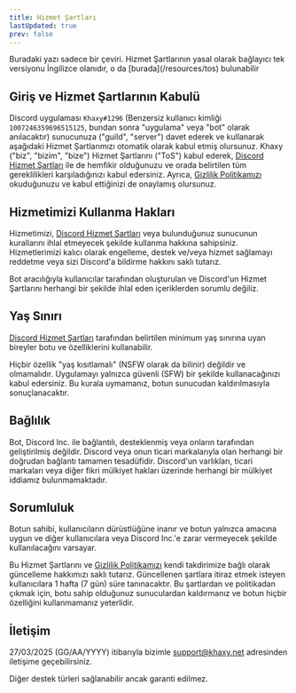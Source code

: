 ```yaml
---
title: Hizmet Şartları
lastUpdated: true
prev: false
---
```


<Aside type="caution">
Buradaki yazı sadece bir çeviri. Hizmet Şartlarının yasal olarak bağlayıcı tek versiyonu İngilizce olanıdır,
o da [burada](/resources/tos) bulunabilir
</Aside>

## Giriş ve Hizmet Şartlarının Kabulü

Discord uygulaması `Khaxy#1296` (Benzersiz kullanıcı kimliği `1007246359696515125`, bundan sonra "uygulama" veya "bot" olarak anılacaktır) sunucunuza ("guild", "server")
davet ederek ve kullanarak aşağıdaki Hizmet Şartlarımızı otomatik olarak kabul etmiş olursunuz.
Khaxy ("biz", "bizim", "bize") Hizmet Şartlarını ("ToS") kabul ederek, [Discord Hizmet Şartları](https://discord.com/terms) ile de hemfikir olduğunuzu ve
orada belirtilen tüm gereklilikleri karşıladığınızı kabul edersiniz.
Ayrıca, [Gizlilik Politikamızı](/tr/resources/privacy-policy) okuduğunuzu ve kabul ettiğinizi de onaylamış olursunuz.

## Hizmetimizi Kullanma Hakları

Hizmetimizi, [Discord Hizmet Şartları](https://discord.com/terms) veya bulunduğunuz sunucunun kurallarını ihlal etmeyecek şekilde kullanma hakkına sahipsiniz.
Hizmetlerimizi kalıcı olarak engelleme, destek ve/veya hizmet sağlamayı reddetme veya sizi Discord'a bildirme hakkını saklı tutarız.

Bot aracılığıyla kullanıcılar tarafından oluşturulan ve Discord'un Hizmet Şartlarını herhangi bir şekilde ihlal eden içeriklerden sorumlu değiliz.

## Yaş Sınırı

[Discord Hizmet Şartları](https://discord.com/terms) tarafından belirtilen minimum yaş sınırına uyan bireyler botu ve özelliklerini kullanabilir.

Hiçbir özellik "yaş kısıtlamalı" (NSFW olarak da bilinir) değildir ve olmamalıdır. Uygulamayı yalnızca güvenli (SFW) bir şekilde kullanacağınızı kabul edersiniz.
Bu kurala uymamanız, botun sunucudan kaldırılmasıyla sonuçlanacaktır.

## Bağlılık

Bot, Discord Inc. ile bağlantılı, desteklenmiş veya onların tarafından geliştirilmiş değildir. Discord veya onun ticari markalarıyla olan herhangi bir doğrudan bağlantı tamamen tesadüfidir.
Discord'un varlıkları, ticari markaları veya diğer fikri mülkiyet hakları üzerinde herhangi bir mülkiyet iddiamız bulunmamaktadır.

## Sorumluluk

Botun sahibi, kullanıcıların dürüstlüğüne inanır ve botun yalnızca amacına uygun ve diğer kullanıcılara veya Discord Inc.'e zarar vermeyecek şekilde kullanılacağını varsayar.

Bu Hizmet Şartlarını ve [Gizlilik Politikamızı](/tr/resources/privacy-policy) kendi takdirimize bağlı olarak güncelleme hakkımızı saklı tutarız.
Güncellenen şartlara itiraz etmek isteyen kullanıcılara 1 hafta (7 gün) süre tanınacaktır.
Bu şartlardan ve politikadan çıkmak için, botu sahip olduğunuz sunuculardan kaldırmanız ve botun hiçbir özelliğini kullanmamanız yeterlidir.

## İletişim

27/03/2025 (GG/AA/YYYY) itibarıyla bizimle support@khaxy.net adresinden iletişime geçebilirsiniz.

Diğer destek türleri sağlanabilir ancak garanti edilmez.
